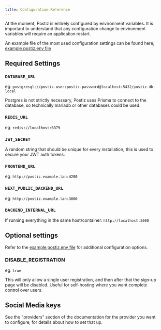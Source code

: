 ```yaml
---
title: Configuration Reference
---
```


At the moment, Postiz is entirely configured by environment variables. It is 
important to understand that any configuration change to environment variables
will require an application restart.

An example file of the most used configuration settings can be found here; [example postiz.env file](https://raw.githubusercontent.com/gitroomhq/postiz-app/main/.env.example)

## Required Settings

### `DATABASE_URL`

eg: `postgresql://postiz-user:postiz-password@localhost:5432/postiz-db-local`

Postgres is not strictly necessary, Postiz uses Prisma to connect to the database, so technically mariadb or other databases could be used.

### `REDIS_URL`

eg: `redis://localhost:6379`

### `JWT_SECRET`

A random string that should be unique for every installation, this is used to secure your JWT auth tokens.

### `FRONTEND_URL`

eg: `http://postiz.example.lan:4200`

### `NEXT_PUBLIC_BACKEND_URL`

eg: `http://postiz.example.lan:3000`

### `BACKEND_INTERNAL_URL`

If running everything in the same host/container: `http://localhost:3000`

## Optional settings

Refer to the [example postiz.env file](https://raw.githubusercontent.com/gitroomhq/postiz-app/main/.env.example) for additional configuration options.

### DISABLE_REGISTRATION

eg: `true`

This will only allow a single user registration, and then after that the sign-up page will be disabled. Useful for self-hosting where you want complete control over users.

## Social Media keys

See the "providers" section of the documentation for the provider you want to configure,
for details about how to set that up.
